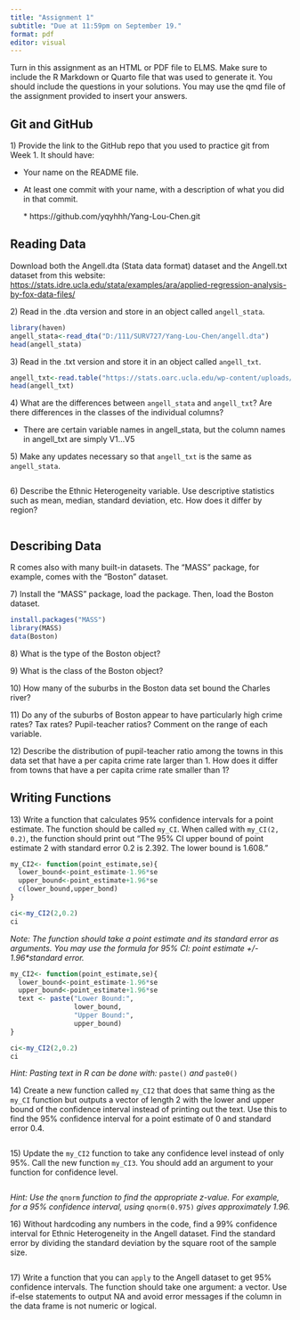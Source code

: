```yaml
---
title: "Assignment 1"
subtitle: "Due at 11:59pm on September 19."
format: pdf
editor: visual
---
```


Turn in this assignment as an HTML or PDF file to ELMS. Make sure to include the R Markdown or Quarto file that was used to generate it. You should include the questions in your solutions. You may use the qmd file of the assignment provided to insert your answers.

## Git and GitHub

1\) Provide the link to the GitHub repo that you used to practice git from Week 1. It should have:

-   Your name on the README file.

-   At least one commit with your name, with a description of what you did in that commit.

    \* https://github.com/yqyhhh/Yang-Lou-Chen.git

## Reading Data

Download both the Angell.dta (Stata data format) dataset and the Angell.txt dataset from this website: <https://stats.idre.ucla.edu/stata/examples/ara/applied-regression-analysis-by-fox-data-files/>

2\) Read in the .dta version and store in an object called `angell_stata`.

```r
library(haven)
angell_stata<-read_dta("D:/111/SURV727/Yang-Lou-Chen/angell.dta")
head(angell_stata)
```

3\) Read in the .txt version and store it in an object called `angell_txt`.

```r
angell_txt<-read.table("https://stats.oarc.ucla.edu/wp-content/uploads/2016/02/angell.txt")
head(angell_txt)
```

4\) What are the differences between `angell_stata` and `angell_txt`? Are there differences in the classes of the individual columns?

-   There are certain variable names in angell_stata, but the column names in angell_txt are simply V1...V5

5\) Make any updates necessary so that `angell_txt` is the same as `angell_stata`.

```r

```

6\) Describe the Ethnic Heterogeneity variable. Use descriptive statistics such as mean, median, standard deviation, etc. How does it differ by region?

```r

```

## Describing Data

R comes also with many built-in datasets. The "MASS" package, for example, comes with the "Boston" dataset.

7\) Install the "MASS" package, load the package. Then, load the Boston dataset.

```r
install.packages("MASS")
library(MASS)
data(Boston)
```

8\) What is the type of the Boston object?

9\) What is the class of the Boston object?

10\) How many of the suburbs in the Boston data set bound the Charles river?

11\) Do any of the suburbs of Boston appear to have particularly high crime rates? Tax rates? Pupil-teacher ratios? Comment on the range of each variable.

12\) Describe the distribution of pupil-teacher ratio among the towns in this data set that have a per capita crime rate larger than 1. How does it differ from towns that have a per capita crime rate smaller than 1?

## Writing Functions

13\) Write a function that calculates 95% confidence intervals for a point estimate. The function should be called `my_CI`. When called with `my_CI(2, 0.2)`, the function should print out "The 95% CI upper bound of point estimate 2 with standard error 0.2 is 2.392. The lower bound is 1.608."

```r
my_CI2<- function(point_estimate,se){
  lower_bound<-point_estimate-1.96*se
  upper_bound<-point_estimate+1.96*se
  c(lower_bound,upper_bond)
}

ci<-my_CI2(2,0.2)
ci
```

*Note: The function should take a point estimate and its standard error as arguments. You may use the formula for 95% CI: point estimate +/- 1.96\*standard error.*

```r
my_CI2<- function(point_estimate,se){
  lower_bound<-point_estimate-1.96*se
  upper_bound<-point_estimate+1.96*se
  text <- paste("Lower Bound:",
                lower_bound,
                "Upper Bound:",
                upper_bound)
}

ci<-my_CI2(2,0.2)
ci
```

*Hint: Pasting text in R can be done with:* `paste()` *and* `paste0()`

14\) Create a new function called `my_CI2` that does that same thing as the `my_CI` function but outputs a vector of length 2 with the lower and upper bound of the confidence interval instead of printing out the text. Use this to find the 95% confidence interval for a point estimate of 0 and standard error 0.4.

```r

```

15\) Update the `my_CI2` function to take any confidence level instead of only 95%. Call the new function `my_CI3`. You should add an argument to your function for confidence level.

```r

```

*Hint: Use the* `qnorm` *function to find the appropriate z-value. For example, for a 95% confidence interval, using* `qnorm(0.975)` *gives approximately 1.96.*

16\) Without hardcoding any numbers in the code, find a 99% confidence interval for Ethnic Heterogeneity in the Angell dataset. Find the standard error by dividing the standard deviation by the square root of the sample size.

```r

```

17\) Write a function that you can `apply` to the Angell dataset to get 95% confidence intervals. The function should take one argument: a vector. Use if-else statements to output NA and avoid error messages if the column in the data frame is not numeric or logical.

```r

```

